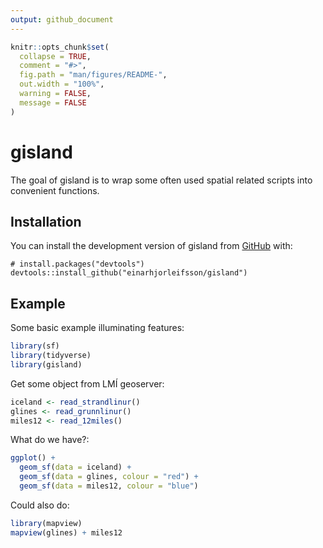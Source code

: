 ```yaml
---
output: github_document
---
```


<!-- README.md is generated from README.Rmd. Please edit that file -->

```r
knitr::opts_chunk$set(
  collapse = TRUE,
  comment = "#>",
  fig.path = "man/figures/README-",
  out.width = "100%",
  warning = FALSE,
  message = FALSE
)
```

# gisland

<!-- badges: start -->
<!-- badges: end -->

The goal of gisland is to wrap some often used spatial related scripts into convenient functions.

## Installation

You can install the development version of gisland from [GitHub](https://github.com/) with:

```
# install.packages("devtools")
devtools::install_github("einarhjorleifsson/gisland")
```

## Example

Some basic example  illuminating features:

```r
library(sf)
library(tidyverse)
library(gisland)
```


Get some object from LMÍ geoserver:

```r
iceland <- read_strandlinur()
glines <- read_grunnlinur()
miles12 <- read_12miles()
```

What do we have?:

```r
ggplot() +
  geom_sf(data = iceland) +
  geom_sf(data = glines, colour = "red") +
  geom_sf(data = miles12, colour = "blue")
```

Could also do:

```r
library(mapview)
mapview(glines) + miles12
```

